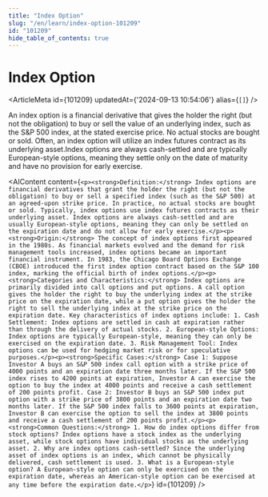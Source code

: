 ```yaml
---
title: "Index Option"
slug: "/en/learn/index-option-101209"
id: "101209"
hide_table_of_contents: true
---
```



# Index Option

<ArticleMeta id={101209} updatedAt={'2024-09-13 10:54:06'} alias={`[]`} />
<div className='border-solid border-b border-t-0 my-4 border-[var(--ifm-color-gray-300)]' />

An index option is a financial derivative that gives the holder the right (but not the obligation) to buy or sell the value of an underlying index, such as the S&P 500 index, at the stated exercise price. No actual stocks are bought or sold. Often, an index option will utilize an index futures contract as its underlying asset.Index options are always cash-settled and are typically European-style options, meaning they settle only on the date of maturity and have no provision for early exercise.

<AIContent content={`<p><strong>Definition:</strong> Index options are financial derivatives that grant the holder the right (but not the obligation) to buy or sell a specified index (such as the S&P 500) at an agreed-upon strike price. In practice, no actual stocks are bought or sold. Typically, index options use index futures contracts as their underlying asset. Index options are always cash-settled and are usually European-style options, meaning they can only be settled on the expiration date and do not allow for early exercise.</p><p><strong>Origin:</strong> The concept of index options first appeared in the 1980s. As financial markets evolved and the demand for risk management tools increased, index options became an important financial instrument. In 1983, the Chicago Board Options Exchange (CBOE) introduced the first index option contract based on the S&P 100 index, marking the official birth of index options.</p><p><strong>Categories and Characteristics:</strong> Index options are primarily divided into call options and put options. A call option gives the holder the right to buy the underlying index at the strike price on the expiration date, while a put option gives the holder the right to sell the underlying index at the strike price on the expiration date. Key characteristics of index options include: 1. Cash Settlement: Index options are settled in cash at expiration rather than through the delivery of actual stocks. 2. European-style Options: Index options are typically European-style, meaning they can only be exercised on the expiration date. 3. Risk Management Tool: Index options can be used for hedging market risk or for speculative purposes.</p><p><strong>Specific Cases:</strong> Case 1: Suppose Investor A buys an S&P 500 index call option with a strike price of 4000 points and an expiration date three months later. If the S&P 500 index rises to 4200 points at expiration, Investor A can exercise the option to buy the index at 4000 points and receive a cash settlement of 200 points profit. Case 2: Investor B buys an S&P 500 index put option with a strike price of 3800 points and an expiration date two months later. If the S&P 500 index falls to 3600 points at expiration, Investor B can exercise the option to sell the index at 3800 points and receive a cash settlement of 200 points profit.</p><p><strong>Common Questions:</strong> 1. How do index options differ from stock options? Index options have a stock index as the underlying asset, while stock options have individual stocks as the underlying asset. 2. Why are index options cash-settled? Since the underlying asset of index options is an index, which cannot be physically delivered, cash settlement is used. 3. What is a European-style option? A European-style option can only be exercised on the expiration date, whereas an American-style option can be exercised at any time before the expiration date.</p>`} id={101209} />
